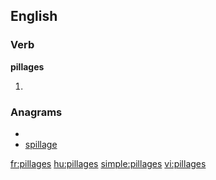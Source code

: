 ==English==

===Verb===
'''pillages'''

# {{third-person singular of|[[pillage]]}}

===Anagrams===
* {{alphagram|aegillps}}
* [[spillage#English|spillage]]

[[fr:pillages]]
[[hu:pillages]]
[[simple:pillages]]
[[vi:pillages]]